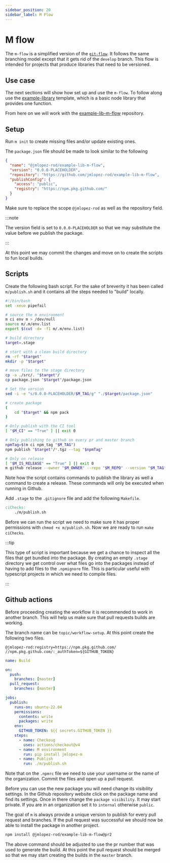 ```yaml
---
sidebar_position: 20
sidebar_label: M Flow
---
```



# M flow

The `m-flow` is a simplified version of the [`git-flow`][git-flow]. It follows
the same branching model except that it gets rid of the `develop` branch. This
flow is intended for projects that produce libraries that need to be versioned.

## Use case

The next sections will show how set up and use the `m-flow`. To follow along use
the [example-library] template, which is a basic node library that provides one
function.

From here on we will work with the [example-lib-m-flow] repository.

## Setup

Run `m init` to create missing files and/or update existing ones.

<SvgImage href={initSvgUrl} />

The `package.json` file should be made to look similar to the following

```json
{
  "name": "@jmlopez-rod/example-lib-m-flow",
  "version": "0.0.0-PLACEHOLDER",
  "repository": "https://github.com/jmlopez-rod/example-lib-m-flow",
  "publishConfig": {
    "access": "public",
    "registry": "https://npm.pkg.github.com/"
  }
}
```

Make sure to replace the scope `@jmlopez-rod` as well as the repository field.

:::note

The version field is set to `0.0.0-PLACEHOLDER` so that we may substitute the
value before we publish the package.

:::

At this point we may commit the changes and move on to create the scripts to fun
local builds.

## Scripts

Create the following bash script. For the sake of breverity it has been called
`m/publish.sh` and it contains all the steps needed to "build" locally.

```bash title="m/publish.sh"
#!/bin/bash
set -xeuo pipefail

# source the m environment
m ci env m > /dev/null
source m/.m/env.list
export $(cut -d= -f1 m/.m/env.list)

# build directory
target=.stage

# start with a clean build directory
rm -rf "$target"
mkdir -p "$target"

# move files to the stage directory
cp -a ./src/. "$target"/
cp package.json "$target"/package.json

# Set the version
sed -i -e "s/0.0.0-PLACEHOLDER/$M_TAG/g" "./$target/package.json"

# create package
(
    cd "$target" && npm pack
)

# Only publish with the CI tool
[ "$M_CI" == "True" ] || exit 0

# Only publishing to github on every pr and master branch
npmTag=$(m ci npm_tag "$M_TAG")
npm publish "$target"/*.tgz --tag "$npmTag"

# Only on release
[ "$M_IS_RELEASE" == "True" ] || exit 0
m github release --owner "$M_OWNER" --repo "$M_REPO" --version "$M_TAG"
```

Note how the script contains commands to publish the library as well a command
to create a release. These commands will only be executed when running in
Github.

Add `.stage` to the `.gitignore` file and add the following `Makefile`.

```makefile
ciChecks:
	./m/publish.sh
```

Before we can run the script we need to make sure it has proper permissions with
`chmod +x m/publish.sh`. Now we are ready to run `make ciChecks`.

<SvgImage href={ciChecksSvgUrl} />

:::tip

This type of script is important because we get a chance to inspect all the
files that get bundled into the package. By creating an empty `.stage` directory
we get control over what files go into the packages instead of having to add
files to the `.npmignore` file. This is particular useful with typescript
projects in which we need to compile files.

:::

## Github actions

Before proceeding creating the workflow it is recommended to work in another
branch. This will help us make sure that pull requests builds are working.

The branch name can be `topic/workflow-setup`. At this point create the
following two files.

```properties title=".npmrc"
@jmlopez-rod:registry=https://npm.pkg.github.com/
//npm.pkg.github.com/:_authToken=${GITHUB_TOKEN}
```

```yaml title=".github/workflows/builder.yaml"
name: Build

on:
  push:
    branches: [master]
  pull_request:
    branches: [master]

jobs:
  publish:
    runs-on: ubuntu-22.04
    permissions:
      contents: write
      packages: write
    env:
      GITHUB_TOKEN: ${{ secrets.GITHUB_TOKEN }}
    steps:
      - name: Checkoug
        uses: actions/checkout@v4
      - name: M environment
        run: pip install jmlopez-m
      - name: Publish
        run: ./m/publish.sh
```

Note that on the `.npmrc` file we need to use your username or the name of the
organization. Commit the files and open up a pull request.

Before you can use the new package you will need change its visibility settings.
In the Github repository website click on the package name and find its
settings. Once in there change the `package visibility`. It may start private.
If you are in an organization set it to `internal` otherwise `public`.

The goal of `m` is always provide a unique version to publish for every pull
request and branches. If the pull request was successful we should now be able
to install the package in another project.

```bash
npm install @jmlopez-rod/example-lib-m-flow@pr2
```

The above command should be adjusted to use the pr number that was used to
generate the build. At this point the pull request should be merged so that we
may start creating the builds in the `master` branch.

[git-flow]: https://nvie.com/posts/a-successful-git-branching-model/
[github-flow]: https://docs.github.com/en/get-started/quickstart/github-flow
[example-library]: https://github.com/jmlopez-rod/example-library
[example-lib-m-flow]: https://github.com/jmlopez-rod/example-lib-m-flow
